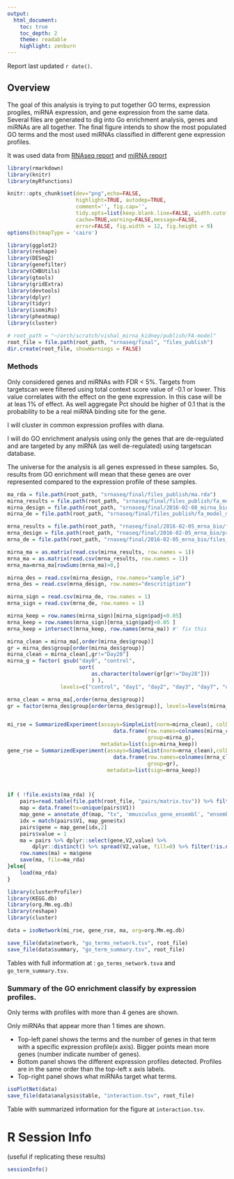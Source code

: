 ```yaml
---
output:
  html_document:
    toc: true
    toc_depth: 2
    theme: readable
    highlight: zenburn
---
```


Report last updated `r date()`.

## Overview

The goal of this analysis is trying to put together GO terms,
expression progiles, miRNA expression, 
and gene expression from the same data. Several files are generated
to dig into Go enrichment analysis, genes and miRNAs are 
all together. The final figure intends to show the most populated
GO terms and the most used miRNAs classified in different gene
expression profiles.

It was used data from [RNAseq report](https://dl.dropboxusercontent.com/u/20050186/hsph/vishal_kidney/FA_mrna/mrna-summary.html#differential-expression)
and [miRNA report](https://dl.dropboxusercontent.com/u/20050186/hsph/vishal_kidney/FA_small_rna/srna-summary.html#Differential_expression)

```r
library(rmarkdown)
library(knitr)
library(myRfunctions)

knitr::opts_chunk$set(dev="png",echo=FALSE,
                      highlight=TRUE, autodep=TRUE,
                      comment='', fig.cap='',
                      tidy.opts=list(keep.blank.line=FALSE, width.cutoff=200),
                      cache=TRUE,warning=FALSE,message=FALSE,
                      error=FALSE, fig.width = 12, fig.height = 9)
options(bitmapType = 'cairo')
```

```r
library(ggplot2)
library(reshape)
library(DESeq2)
library(genefilter)
library(CHBUtils)
library(gtools)
library(gridExtra)
library(devtools)
library(dplyr)
library(tidyr)
library(isomiRs)
library(pheatmap)
library(cluster)

# root_path = "~/orch/scratch/vishal_mirna_kidney/publish/FA-model"
root_file = file.path(root_path, "srnaseq/final", "files_publish")
dir.create(root_file, showWarnings = FALSE)

```

### Methods

Only considered genes and miRNAs with FDR < 5%. Targets from targetscan
were filtered using total context score value of -0.1 or lower. 
This value correlates with the effect on the gene expression. 
In this case will be at leas 1% of effect. As well aggregate Pct should be 
higher of 0.1 that is the probability to be a real miRNA binding site
for the gene.

I will cluster in common expression profiles with diana.

I will do GO enrichment analysis using only the genes that are de-regulated
and are targeted by any miRNA (as well de-regulated) using targetscan database.

The universe for the analysis is all genes expressed in these samples. So,
results from GO enrichment will mean that these genes are over represented compared to
the expression profile of these samples.


```r
ma_rda = file.path(root_path, "srnaseq/final/files_publish/ma.rda")
mirna_results = file.path(root_path, "srnaseq/final/files_publish/fa_model_mirna_log2_counts.tsv")
mirna_design = file.path(root_path, "srnaseq/final/2016-02-08_mirna_bio/report/summary_re.csv")
mirna_de = file.path(root_path, "srnaseq/final/files_publish/fa_model_mirna.tsv")

mrna_results = file.path(root_path, "rnaseq/final/2016-02-05_mrna_bio/files_publish/rlog_counts.tsv")
mrna_design = file.path(root_path, "rnaseq/final/2016-02-05_mrna_bio/project-summary.csv")
mrna_de = file.path(root_path, "rnaseq/final/2016-02-05_mrna_bio/files_publish/fa_model.tsv")

mirna_ma = as.matrix(read.csv(mirna_results, row.names = 1))
mrna_ma = as.matrix(read.csv(mrna_results, row.names = 1))
mrna_ma=mrna_ma[rowSums(mrna_ma)>0,]

mirna_des = read.csv(mirna_design, row.names="sample_id")
mrna_des = read.csv(mrna_design, row.names="descritiption")

mirna_sign = read.csv(mirna_de, row.names = 1)
mrna_sign = read.csv(mrna_de, row.names = 1)

mirna_keep = row.names(mirna_sign)[mirna_sign$padj<0.05]
mrna_keep = row.names(mrna_sign)[mrna_sign$padj<0.05 ]
mrna_keep = intersect(mrna_keep, row.names(mrna_ma)) #' fix this

mirna_clean = mirna_ma[,order(mirna_des$group)]
gr = mirna_des$group[order(mirna_des$group)]
mirna_clean = mirna_clean[,gr!="Day28"]
mirna_g = factor( gsub("day0", "control", 
                       sort(
                           as.character(tolower(gr[gr!="Day28"]))
                           ) ),
                 levels=c("control", "day1", "day2", "day3", "day7", "day14"))

mrna_clean = mrna_ma[,order(mrna_des$group)]
gr = factor(mrna_des$group[order(mrna_des$group)], levels=levels(mirna_g))


mi_rse = SummarizedExperiment(assays=SimpleList(norm=mirna_clean), colData= 
                                  data.frame(row.names=colnames(mirna_clean),
                                             group=mirna_g), 
                              metadata=list(sign=mirna_keep))
gene_rse = SummarizedExperiment(assays=SimpleList(norm=mrna_clean),colData= 
                                  data.frame(row.names=colnames(mrna_clean),
                                             group=gr),  
                                metadata=list(sign=mrna_keep))



if ( !file.exists(ma_rda) ){
    pairs=read.table(file.path(root_file, "pairs/matrix.tsv")) %>% filter(V3< -.1)
    map = data.frame(tx=unique(pairs$V1))
    map_gene = annotate_df(map, "tx", 'mmusculus_gene_ensembl', "ensembl_transcript_id", "ensembl_gene_id")
    idx = match(pairs$V1, map_gene$tx)
    pairs$gene = map_gene[idx,2]
    pairs$value = 1
    ma = pairs %>% dplyr::select(gene,V2,value) %>%
        dplyr::distinct() %>% spread(V2,value, fill=0) %>% filter(!is.na(gene))
    row.names(ma) = ma$gene
    save(ma, file=ma_rda)
}else{
    load(ma_rda)    
}

```

```r
library(clusterProfiler)
library(KEGG.db)
library(org.Mm.eg.db)
library(reshape)
library(cluster)

data = isoNetwork(mi_rse, gene_rse, ma, org=org.Mm.eg.db)

save_file(data$network, "go_terms_network.tsv", root_file)
save_file(data$summary, "go_term_summary.tsv", root_file)
```

Tables with full information at : `go_terms_network.tsva` and `go_term_summary.tsv`.

### Summary of the GO enrichment classify by expression profiles.

Only terms with profiles with more than 4 genes are shown. 

Only miRNAs that appear more than 1 times are shown.

* Top-left panel shows the terms and the number of genes in that term with a specific expression profile(x axis). Bigger points mean more genes (number indicate number of genes). 
* Bottom panel shows the different expression profiles detected. Profiles are in the same order than the top-left x axis labels.
* Top-right panel shows what miRNAs target what terms.

```r
isoPlotNet(data)
save_file(data$analysis$table, "interaction.tsv", root_file)
```

Table with summarized information for the figure at `interaction.tsv`.

# R Session Info


(useful if replicating these results)

```r
sessionInfo()
```


